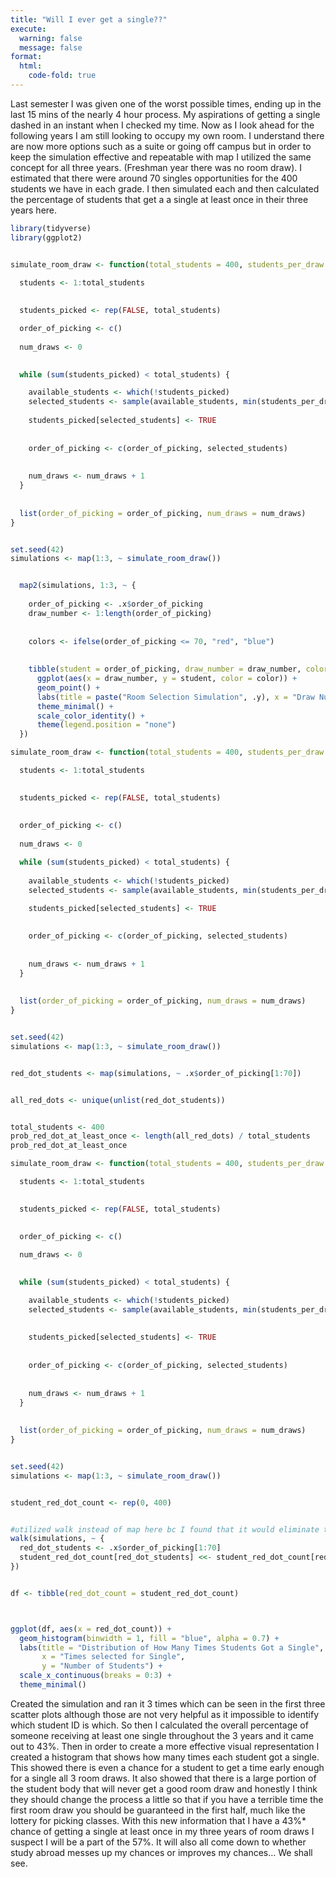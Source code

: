 ```yaml
---
title: "Will I ever get a single??"
execute: 
  warning: false
  message: false
format:
  html: 
    code-fold: true
---
```


Last semester I was given one of the worst possible times, ending up in the last 15 mins of the nearly 4 hour process. My aspirations of getting a single dashed in an instant when I checked my time. Now as I look ahead for the following years I am still looking to occupy my own room. I understand there are now more options such as a suite or going off campus but in order to keep the simulation effective and repeatable with map I utilized the same concept for all three years. (Freshman year there was no room draw). I estimated that there were around 70 singles opportunities for the 400 students we have in each grade. I then simulated each and then calculated the percentage of students that get a a single at least once in their three years here.

```r
library(tidyverse)
library(ggplot2)


simulate_room_draw <- function(total_students = 400, students_per_draw = 5, draw_interval = 3) {

  students <- 1:total_students
  
 
  students_picked <- rep(FALSE, total_students)

  order_of_picking <- c()
  
  num_draws <- 0
  

  while (sum(students_picked) < total_students) {

    available_students <- which(!students_picked)
    selected_students <- sample(available_students, min(students_per_draw, length(available_students)), replace = FALSE)
    
    students_picked[selected_students] <- TRUE
    
  
    order_of_picking <- c(order_of_picking, selected_students)
    
    
    num_draws <- num_draws + 1
  }
  
 
  list(order_of_picking = order_of_picking, num_draws = num_draws)
}


set.seed(42)
simulations <- map(1:3, ~ simulate_room_draw())


  map2(simulations, 1:3, ~ {
    
    order_of_picking <- .x$order_of_picking
    draw_number <- 1:length(order_of_picking)
    
    
    colors <- ifelse(order_of_picking <= 70, "red", "blue")
    
   
    tibble(student = order_of_picking, draw_number = draw_number, color = colors) %>%
      ggplot(aes(x = draw_number, y = student, color = color)) +
      geom_point() +
      labs(title = paste("Room Selection Simulation", .y), x = "Draw Number (Time Interval)", y = "Student ID") +
      theme_minimal() +
      scale_color_identity() + 
      theme(legend.position = "none")
  })

```

```r



simulate_room_draw <- function(total_students = 400, students_per_draw = 5, draw_interval = 3) {

  students <- 1:total_students
  

  students_picked <- rep(FALSE, total_students)
  
 
  order_of_picking <- c()
  
  num_draws <- 0

  while (sum(students_picked) < total_students) {
 
    available_students <- which(!students_picked)
    selected_students <- sample(available_students, min(students_per_draw, length(available_students)), replace = FALSE)

    students_picked[selected_students] <- TRUE
    
    
    order_of_picking <- c(order_of_picking, selected_students)
    
  
    num_draws <- num_draws + 1
  }
  
  
  list(order_of_picking = order_of_picking, num_draws = num_draws)
}


set.seed(42)
simulations <- map(1:3, ~ simulate_room_draw())


red_dot_students <- map(simulations, ~ .x$order_of_picking[1:70])


all_red_dots <- unique(unlist(red_dot_students))


total_students <- 400
prob_red_dot_at_least_once <- length(all_red_dots) / total_students
prob_red_dot_at_least_once

```

```r

simulate_room_draw <- function(total_students = 400, students_per_draw = 5, draw_interval = 3) {

  students <- 1:total_students
  

  students_picked <- rep(FALSE, total_students)
  

  order_of_picking <- c()
  
  num_draws <- 0
  

  while (sum(students_picked) < total_students) {

    available_students <- which(!students_picked)
    selected_students <- sample(available_students, min(students_per_draw, length(available_students)), replace = FALSE)
    
  
    students_picked[selected_students] <- TRUE
    
 
    order_of_picking <- c(order_of_picking, selected_students)
    
   
    num_draws <- num_draws + 1
  }
  
  
  list(order_of_picking = order_of_picking, num_draws = num_draws)
}


set.seed(42)
simulations <- map(1:3, ~ simulate_room_draw())


student_red_dot_count <- rep(0, 400)


#utilized walk instead of map here bc I found that it would eliminate the result and would set up the graph without teh additional numbers. 
walk(simulations, ~ {
  red_dot_students <- .x$order_of_picking[1:70]
  student_red_dot_count[red_dot_students] <<- student_red_dot_count[red_dot_students] + 1
})


df <- tibble(red_dot_count = student_red_dot_count)



ggplot(df, aes(x = red_dot_count)) +
  geom_histogram(binwidth = 1, fill = "blue", alpha = 0.7) +
  labs(title = "Distribution of How Many Times Students Got a Single",
       x = "Times selected for Single",
       y = "Number of Students") +
  scale_x_continuous(breaks = 0:3) +  
  theme_minimal()

```

Created the simulation and ran it 3 times which can be seen in the first three scatter plots although those are not very helpful as it impossible to identify which student ID is which. So then I calculated the overall percentage of someone receiving at least one single throughout the 3 years and it came out to 43%. Then in order to create a more effective visual representation I created a histogram that shows how many times each student got a single. This showed there is even a chance for a student to get a time early enough for a single all 3 room draws. It also showed that there is a large portion of the student body that will never get a good room draw and honestly I think they should change the process a little so that if you have a terrible time the first room draw you should be guaranteed in the first half, much like the lottery for picking classes. With this new information that I have a 43%\* chance of getting a single at least once in my three years of room draws I suspect I will be a part of the 57%. It will also all come down to whether study abroad messes up my chances or improves my chances... We shall see.
